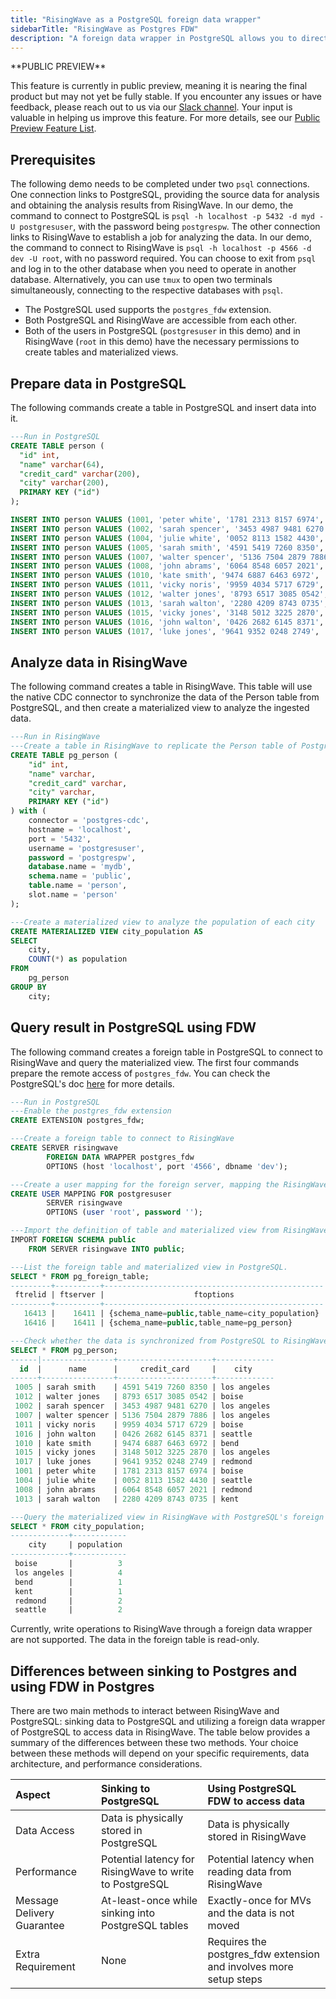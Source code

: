 ```yaml
---
title: "RisingWave as a PostgreSQL foreign data wrapper"
sidebarTitle: "RisingWave as Postgres FDW"
description: "A foreign data wrapper in PostgreSQL allows you to directly virtualize data stored in an external database as a local external table, also known as a foreign table. This tutorial will demonstrate how to interact between PostgreSQL and RisingWave. In this example, RisingWave will use CDC (Change Data Capture) to extract data from PostgreSQL, and analyze it using a materialized view. Then PostgreSQL will directly retrieve the computation results stored in RisingWave."
---
```


<Note>
**PUBLIC PREVIEW**

This feature is currently in public preview, meaning it is nearing the final product but may not yet be fully stable. If you encounter any issues or have feedback, please reach out to us via our [Slack channel](https://www.risingwave.com/slack). Your input is valuable in helping us improve this feature. For more details, see our [Public Preview Feature List](/changelog/product-lifecycle#features-in-the-public-preview-stage).
</Note>

## Prerequisites

The following demo needs to be completed under two `psql` connections. One connection links to PostgreSQL, providing the source data for analysis and obtaining the analysis results from RisingWave. In our demo, the command to connect to PostgreSQL is `psql -h localhost -p 5432 -d myd -U postgresuser`, with the password being `postgrespw`. The other connection links to RisingWave to establish a job for analyzing the data. In our demo, the command to connect to RisingWave is `psql -h localhost -p 4566 -d dev -U root`, with no password required. You can choose to exit from `psql` and log in to the other database when you need to operate in another database. Alternatively, you can use `tmux` to open two terminals simultaneously, connecting to the respective databases with `psql`.

* The PostgreSQL used supports the `postgres_fdw` extension.
* Both PostgreSQL and RisingWave are accessible from each other.
* Both of the users in PostgreSQL (`postgresuser` in this demo) and in RisingWave (`root` in this demo) have the necessary permissions to create tables and materialized views.

## Prepare data in PostgreSQL

The following commands create a table in PostgreSQL and insert data into it.

```sql
---Run in PostgreSQL
CREATE TABLE person (
  "id" int,
  "name" varchar(64),
  "credit_card" varchar(200),
  "city" varchar(200),
  PRIMARY KEY ("id")
);

INSERT INTO person VALUES (1001, 'peter white', '1781 2313 8157 6974', 'boise');
INSERT INTO person VALUES (1002, 'sarah spencer', '3453 4987 9481 6270', 'los angeles');
INSERT INTO person VALUES (1004, 'julie white', '0052 8113 1582 4430', 'seattle');
INSERT INTO person VALUES (1005, 'sarah smith', '4591 5419 7260 8350', 'los angeles');
INSERT INTO person VALUES (1007, 'walter spencer', '5136 7504 2879 7886', 'los angeles');
INSERT INTO person VALUES (1008, 'john abrams', '6064 8548 6057 2021', 'redmond');
INSERT INTO person VALUES (1010, 'kate smith', '9474 6887 6463 6972', 'bend');
INSERT INTO person VALUES (1011, 'vicky noris', '9959 4034 5717 6729', 'boise');
INSERT INTO person VALUES (1012, 'walter jones', '8793 6517 3085 0542', 'boise');
INSERT INTO person VALUES (1013, 'sarah walton', '2280 4209 8743 0735', 'kent');
INSERT INTO person VALUES (1015, 'vicky jones', '3148 5012 3225 2870', 'los angeles');
INSERT INTO person VALUES (1016, 'john walton', '0426 2682 6145 8371', 'seattle');
INSERT INTO person VALUES (1017, 'luke jones', '9641 9352 0248 2749', 'redmond');
```

## Analyze data in RisingWave

The following command creates a table in RisingWave. This table will use the native CDC connector to synchronize the data of the Person table from PostgreSQL, and then create a materialized view to analyze the ingested data.

```sql
---Run in RisingWave
---Create a table in RisingWave to replicate the Person table of PostgreSQL into RisingWave
CREATE TABLE pg_person (
    "id" int,
    "name" varchar,
    "credit_card" varchar,
    "city" varchar,
    PRIMARY KEY ("id")
) with (
    connector = 'postgres-cdc',
    hostname = 'localhost',
    port = '5432',
    username = 'postgresuser',
    password = 'postgrespw',
    database.name = 'mydb',
    schema.name = 'public',
    table.name = 'person',
    slot.name = 'person'
);

---Create a materialized view to analyze the population of each city
CREATE MATERIALIZED VIEW city_population AS
SELECT
    city,
    COUNT(*) as population
FROM
    pg_person
GROUP BY
    city;
```

## Query result in PostgreSQL using FDW

The following command creates a foreign table in PostgreSQL to connect to RisingWave and query the materialized view. The first four commands prepare the remote access of `postgres_fdw`. You can check the PostgreSQL's doc [here](https://www.postgresql.org/docs/current/postgres-fdw.html) for more details.

```sql
---Run in PostgreSQL
---Enable the postgres_fdw extension
CREATE EXTENSION postgres_fdw;

---Create a foreign table to connect to RisingWave
CREATE SERVER risingwave
        FOREIGN DATA WRAPPER postgres_fdw
        OPTIONS (host 'localhost', port '4566', dbname 'dev');

---Create a user mapping for the foreign server, mapping the RisingWave's user `root` to the PostgreSQL's user `postgresuser`
CREATE USER MAPPING FOR postgresuser
        SERVER risingwave
        OPTIONS (user 'root', password '');

---Import the definition of table and materialized view from RisingWave.
IMPORT FOREIGN SCHEMA public
    FROM SERVER risingwave INTO public;

---List the foreign table and materialized view in PostgreSQL.
SELECT * FROM pg_foreign_table;
---------+----------+-------------------------------------------------
 ftrelid | ftserver |                    ftoptions
---------+----------+-------------------------------------------------
   16413 |    16411 | {schema_name=public,table_name=city_population}
   16416 |    16411 | {schema_name=public,table_name=pg_person}

---Check whether the data is synchronized from PostgreSQL to RisingWave.
SELECT * FROM pg_person;
------|----------------+---------------------+-------------
  id  |      name      |     credit_card     |    city
------+----------------+---------------------+-------------
 1005 | sarah smith    | 4591 5419 7260 8350 | los angeles
 1012 | walter jones   | 8793 6517 3085 0542 | boise
 1002 | sarah spencer  | 3453 4987 9481 6270 | los angeles
 1007 | walter spencer | 5136 7504 2879 7886 | los angeles
 1011 | vicky noris    | 9959 4034 5717 6729 | boise
 1016 | john walton    | 0426 2682 6145 8371 | seattle
 1010 | kate smith     | 9474 6887 6463 6972 | bend
 1015 | vicky jones    | 3148 5012 3225 2870 | los angeles
 1017 | luke jones     | 9641 9352 0248 2749 | redmond
 1001 | peter white    | 1781 2313 8157 6974 | boise
 1004 | julie white    | 0052 8113 1582 4430 | seattle
 1008 | john abrams    | 6064 8548 6057 2021 | redmond
 1013 | sarah walton   | 2280 4209 8743 0735 | kent

---Query the materialized view in RisingWave with PostgreSQL's foreign table.
SELECT * FROM city_population;
-------------+------------
    city     | population
-------------+------------
 boise       |          3
 los angeles |          4
 bend        |          1
 kent        |          1
 redmond     |          2
 seattle     |          2
```

<Note>
Currently, write operations to RisingWave through a foreign data wrapper are not supported. The data in the foreign table is read-only.
</Note>

## Differences between sinking to Postgres and using FDW in Postgres

There are two main methods to interact between RisingWave and PostgreSQL: sinking data to PostgreSQL and utilizing a foreign data wrapper of PostgreSQL to access data in RisingWave. The table below provides a summary of the differences between these two methods. Your choice between these methods will depend on your specific requirements, data architecture, and performance considerations.

| Aspect                     | Sinking to PostgreSQL                                   | Using PostgreSQL FDW to access data                                |
| :------------------------- | :------------------------------------------------------ | :----------------------------------------------------------------- |
| Data Access                | Data is physically stored in PostgreSQL                 | Data is physically stored in RisingWave                            |
| Performance                | Potential latency for RisingWave to write to PostgreSQL | Potential latency when reading data from RisingWave                |
| Message Delivery Guarantee | At-least-once while sinking into PostgreSQL tables      | Exactly-once for MVs and the data is not moved                     |
| Extra Requirement          | None                                                    | Requires the postgres\_fdw extension and involves more setup steps |

